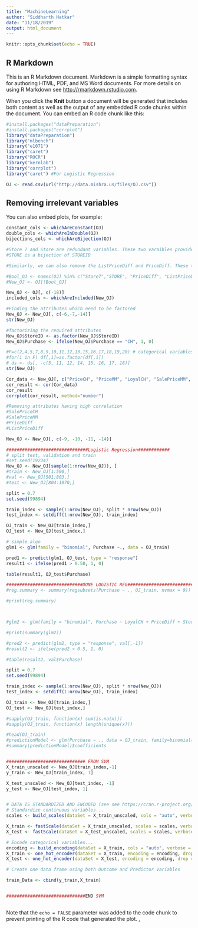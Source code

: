 ```yaml
---
title: "MachineLearning"
author: "Siddharth Hatkar"
date: "11/18/2019"
output: html_document
---
```


```r
knitr::opts_chunk$set(echo = TRUE)
```

## R Markdown

This is an R Markdown document. Markdown is a simple formatting syntax for authoring HTML, PDF, and MS Word documents. For more details on using R Markdown see <http://rmarkdown.rstudio.com>.

When you click the **Knit** button a document will be generated that includes both content as well as the output of any embedded R code chunks within the document. You can embed an R code chunk like this:

```r
#install.packages("dataPreparation")
#install.packages("corrplot")
library("dataPreparation")
library("mlbench")
library("e1071")
library("caret")
library("ROCR")
library("kernlab")
library("corrplot")
library("caret") #For Logistic Regression

OJ <- read.csv(url("http://data.mishra.us/files/OJ.csv"))

```

## Removing irrelevant variables

You can also embed plots, for example:
```r
constant_cols <- whichAreConstant(OJ)
double_cols <- whichAreInDouble(OJ)
bijections_cols <- whichAreBijection(OJ)

```
```r
#Store 7 and Store are redundant variables. These two varaibles provide same information as the StoreID variable. When the store is 7, at that time, StoreID will be 7 and Store7 will be yes, also the value of store will be zero and when store is some other value, say 1, StoreID will be 1, Store7 will be No, and Store will be 1. Therefore, we can only keep StoreID and through this we can derive other information.
#STORE is a bijection of STOREID

#Similarly, we can also remove the ListPriceDiff and PriceDiff. These two can also be derived from the other variables. PriceDiff can be derived by subtracting SalePriceCH from SalePriceMM and similarly, ListPriceDiff can be derived by subtracting PriceCH from PriceMM.

#Bool_OJ <- names(OJ) %in% c("Store7","STORE", "PriceDiff", "ListPriceDiff")
#New_OJ <- OJ[!Bool_OJ]

New_OJ <- OJ[, c(-18)]
included_cols <- whichAreIncluded(New_OJ)

```

```r
#Finding the attributes which need to be factored
New_OJ <- New_OJ[, c(-6,-7,-14)]
str(New_OJ)

#factorizing the required attributes
New_OJ$StoreID <- as.factor(New_OJ$StoreID)
New_OJ$Purchase <- ifelse(New_OJ$Purchase == "CH", 1, 0)

#F=c(2,4,5,7,8,9,10,11,12,13,15,16,17,18,19,20) # categorical variables are converted into factors
#for(i in F) df[,i]=as.factor(df[,i])
# ds <- ds[, -c(5, 11, 12, 14, 15, 16, 17, 18)]
str(New_OJ)

```

```r


Cor_data <- New_OJ[, c("PriceCH", "PriceMM", "LoyalCH", "SalePriceMM", "SalePriceCH", "PriceDiff", "PctDiscMM", "PctDiscCH", "ListPriceDiff")]
cor_result <- cor(Cor_data)
cor_result
corrplot(cor_result, method="number")
```
```r
#Removing attributes having high correlation
#SalePriceCH
#SalePriceMM
#PriceDiff
#ListPriceDiff

New_OJ <- New_OJ[, c(-9, -10, -11, -14)]
```

```r
###############################Logistic Regression############
# split test, validation and train
#set.seed(19234)
New_OJ <- New_OJ[sample(1:nrow(New_OJ)), ]
#train <- New_OJ[1:500,]
#val <- New_OJ[501:803,]
#test <- New_OJ[804:1070,]

split = 0.7
set.seed(99894)

train_index <- sample(1:nrow(New_OJ), split * nrow(New_OJ))
test_index <- setdiff(1:nrow(New_OJ), train_index)

OJ_train <- New_OJ[train_index,]
OJ_test <- New_OJ[test_index,]

# simple algo
glm1 <- glm(family = "binomial", Purchase ~., data = OJ_train)

pred1 <- predict(glm1, OJ_test, type = "response")
result1 <- ifelse(pred1 > 0.50, 1, 0)

table(result1, OJ_test$Purchase)

#############################DONE LOGISTIC REG##########################
#reg.summary <- summary(regsubsets(Purchase ~ ., OJ_train, nvmax = 9))

#print(reg.summary)



#glm2 <- glm(family = "binomial", Purchase ~ LoyalCH + PriceDiff + StoreID2, data = train)

#print(summary(glm2))

#pred2 <- predict(glm2, type = "response", val[,-1])
#result2 <- ifelse(pred2 > 0.5, 1, 0)

#table(result2, val$Purchase) 


```

```r
split = 0.7
set.seed(99894)

train_index <- sample(1:nrow(New_OJ), split * nrow(New_OJ))
test_index <- setdiff(1:nrow(New_OJ), train_index)

OJ_train <- New_OJ[train_index,]
OJ_test <- New_OJ[test_index,]

#sapply(OJ_train, function(x) sum(is.na(x)))
#sapply(OJ_train, function(x) length(unique(x)))


```

```r
#head(OJ_train)
#predictionModel <- glm(Purchase ~ ., data = OJ_train, family=binomial(link='logit'))
#summary(predictionModel)$coefficients


############################## FROM SVM
X_train_unscaled <- New_OJ[train_index,-1]
y_train <- New_OJ[train_index, 1]

X_test_unscaled <- New_OJ[test_index, -1]
y_test <- New_OJ[test_index, 1]


# DATA IS STANDARDIZED AND ENCODED (see see https://cran.r-project.org/web/packages/dataPreparation/vignettes/train_test_prep.html)
# Standardize continuous variables...
scales <- build_scales(dataSet = X_train_unscaled, cols = "auto", verbose = FALSE) 

X_train <- fastScale(dataSet = X_train_unscaled, scales = scales, verbose = FALSE)
X_test <- fastScale(dataSet = X_test_unscaled, scales = scales, verbose = FALSE)

# Encode categorical variables...
encoding <- build_encoding(dataSet = X_train, cols = "auto", verbose = FALSE) 
X_train <- one_hot_encoder(dataSet = X_train, encoding = encoding, drop = TRUE, verbose = FALSE)
X_test <- one_hot_encoder(dataSet = X_test, encoding = encoding, drop = TRUE, verbose = FALSE)

# Create one data frame using both Outcome and Predictor Variables

train_Data <- cbind(y_train,X_train)


##############################END SVM

```

```r

```
Note that the `echo = FALSE` parameter was added to the code chunk to prevent printing of the R code that generated the plot.
, 